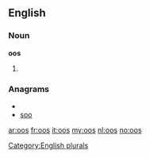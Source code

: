 ==English==

===Noun===
'''oos'''

# {{plural of|[[oo]]}}

===Anagrams===
* {{alphagram|oos}}
* [[soo#English|soo]]

[[Category:English plurals]]

[[ar:oos]]
[[fr:oos]]
[[it:oos]]
[[my:oos]]
[[nl:oos]]
[[no:oos]]